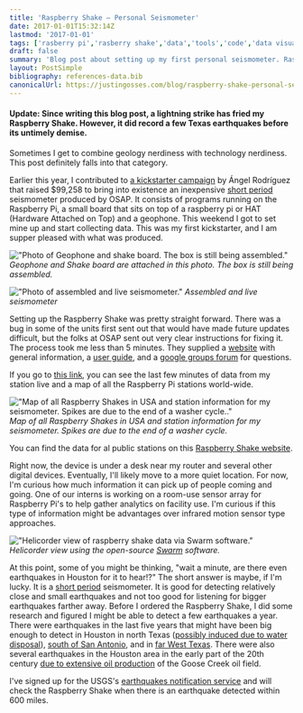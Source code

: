 ```yaml
---
title: 'Raspberry Shake – Personal Seismometer'
date: 2017-01-01T15:32:14Z
lastmod: '2017-01-01'
tags: ['rasberry pi','rasberry shake','data','tools','code','data visualization','seismometer','earthquake','hardware','geology','geophysics','houston']
draft: false
summary: 'Blog post about setting up my first personal seismometer. Raspberry Shake is built on top a Raspberry Pi and records earth quakes and other seismic waves.'
layout: PostSimple
bibliography: references-data.bib
canonicalUrl: https://justingosses.com/blog/raspberry-shake-personal-seismometer/
---
```


#### Update: Since writing this blog post, a lightning strike has fried my Raspberry Shake. However, it did record a few Texas earthquakes before its untimely demise.

Sometimes I get to combine geology nerdiness with technology nerdiness. This post definitely falls into that category. 
    
Earlier this year, I contributed to <a href="https://www.kickstarter.com/projects/angelrodriguez/raspberry-shake-your-personal-seismograph">a kickstarter campaign</a> by Ángel Rodríguez that raised <span class="money">$99,258</span> to bring into existence an inexpensive <a href="https://qvsdata.wordpress.com/types-of-seismometer/">short period</a> seismometer produced by OSAP. It consists of programs running on the Raspberry Pi, a small board that sits on top of a raspberry pi or HAT (Hardware Attached on Top) and a geophone. This weekend I got to set mine up and start collecting data. This was my first kickstarter, and I am supper pleased with what was produced.

!["Photo of Geophone and shake board. The box is still being assembled."](../static/images/blog/raspberry-shake/RaspberryShapeDiagram1-1024x768.png)
<i>Geophone and Shake board are attached in this photo. The box is still being assembled.</i>


!["Photo of assembled and live seismometer."](../static/images/blog/raspberry-shake/IMG_20170101_010649-e1483310777691-1024x768.jpg)
<i>Assembled and live seismometer</i>


<p>Setting up the Raspberry Shake was pretty straight forward. There was a bug in some of the units first sent out that would have made future updates difficult, but the folks at OSAP sent out very clear instructions for fixing it. The process took me less than 5 minutes. They supplied a <a href="http://raspberryshake.org/#section-about">website</a> with general information, a <a href="http://manual.raspberryshake.org/">user guide</a>, and a <a href="https://groups.google.com/forum/#!searchin/raspberryshake/download$20swarm%7Csort:relevance">google groups forum</a> for questions.</p>

<p>If you go to <a href="http://raspberryshake.net/stationview/#?net=AM&amp;sta=REA98">this link</a>, you can see the last few minutes of data from my station live and a map of all the Raspberry Pi stations world-wide.</p>


!["Map of all Raspberry Shakes in USA and station information for my seismometer. Spikes are due to the end of a washer cycle.."](../static/images/blog/raspberry-shake/map_station_washer-1024x571.png)
<i>Map of all Raspberry Shakes in USA and station information for my seismometer. Spikes are due to the end of a washer cycle.</i>

You can find the data for al public stations on this <a href="http://raspberryshake.net/stationview/#?net=AM&amp;sta=REA98">Raspberry Shake website</a>.

<p>Right now, the device is under a desk near my router and several other digital devices. Eventually, I'll likely move to a more quiet location. For now, I'm curious how much information it can pick up of people coming and going. One of our interns is working on a room-use sensor array for Raspberry Pi's to help gather analytics on facility use. I'm curious if this type of information might be advantages over infrared motion sensor type approaches.</p>


!["Helicorder view of raspberry shake data via Swarm software."](../static/images/blog/raspberry-shake/helicorder.png)
<i>Helicorder view using the open-source <a href="http://www.avo.alaska.edu/Software/swarm/manual/tutorial.html">Swarm</a> software.</i>

<p>At this point, some of you might be thinking, "wait a minute, are there even earthquakes in Houston for it to hear!?" The short answer is maybe, if I'm lucky. It is a <a href="https://qvsdata.wordpress.com/types-of-seismometer/">short period</a> seismometer. It is good for detecting relatively close and small earthquakes and not too good for listening for bigger earthquakes farther away. Before I ordered the Raspberry Shake, I did some research and figured I might be able to detect a few earthquakes a year. There were earthquakes in the last five years that might have been big enough to detect in Houston in north Texas (<a href="http://www.houstonpublicmedia.org/articles/news/2015/05/04/60069/geologists-look-at-past-earthquakes-in-houston-to-explain-present-tremors-in-north-texas-2/">possibly induced due to water disposal</a>), <a href="http://earthquaketrack.com/us-tx-austin/recent">south of San Antonio</a>, and in <a href="http://earthquaketrack.com/r/western-texas/recent">far West Texas</a>. There were also several earthquakes in the Houston area in the early part of the 20th century <a href="https://en.wikipedia.org/wiki/Goose_Creek_Oil_Field">due to extensive oil production</a> of the Goose Creek oil field.</p>

<p>I've signed up for the USGS's <a href="https://sslearthquake.usgs.gov/ens/">earthquakes notification service</a> and will check the Raspberry Shake when there is an earthquake detected within 600 miles.</p>
